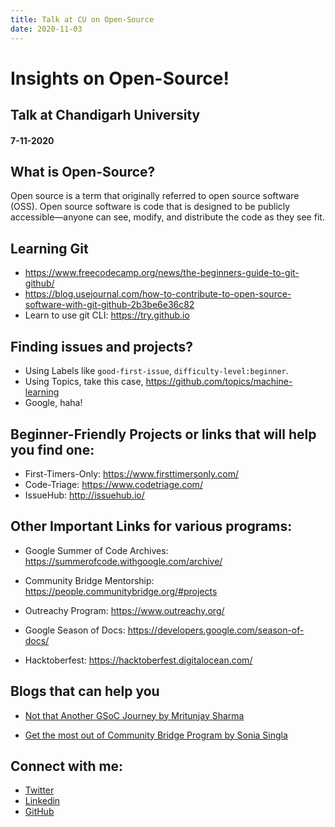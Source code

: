 ```yaml
---
title: Talk at CU on Open-Source
date: 2020-11-03
---
```


# Insights on Open-Source!
## Talk at Chandigarh University
#### 7-11-2020

## What is Open-Source?

Open source is a term that originally referred to open source software (OSS). 
Open source software is code that is designed to be publicly accessible—anyone can see,
modify, and distribute the code as they see fit.

## Learning Git
* https://www.freecodecamp.org/news/the-beginners-guide-to-git-github/
* https://blog.usejournal.com/how-to-contribute-to-open-source-software-with-git-github-2b3be6e36c82
* Learn to use git CLI: https://try.github.io

## Finding issues and projects?

* Using Labels like `good-first-issue`, `difficulty-level:beginner`.
* Using Topics, take this case, https://github.com/topics/machine-learning
* Google, haha!

## Beginner-Friendly Projects or links that will help you find one: 

* First-Timers-Only: https://www.firsttimersonly.com/
*  Code-Triage: https://www.codetriage.com/
* IssueHub: http://issuehub.io/

## Other Important Links for various programs:

* Google Summer of Code Archives: https://summerofcode.withgoogle.com/archive/

* Community Bridge Mentorship: https://people.communitybridge.org/#projects

* Outreachy Program: https://www.outreachy.org/

* Google Season of Docs: https://developers.google.com/season-of-docs/

* Hacktoberfest: https://hacktoberfest.digitalocean.com/

## Blogs that can help you

* [Not that Another GSoC Journey by Mritunjay Sharma](https://blog.usejournal.com/not-that-another-gsoc-journey-81b070a0bba9?source=friends_link&sk=3882f475410791178ee82d182a857709)

* [Get the most out of Community Bridge Program by Sonia Singla](https://soniasingla.com/most-cb-program/)

## Connect with me:

* [Twitter](https://twitter.com/mritunjay394)
* [Linkedin](https://www.linkedin.com/in/mritunjay394/)
* [GitHub](https://github.com/mritunjaysharma394)
